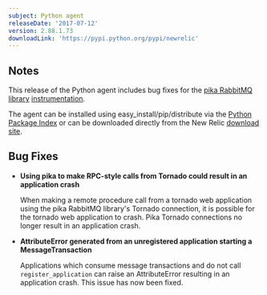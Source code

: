 ```yaml
---
subject: Python agent
releaseDate: '2017-07-12'
version: 2.88.1.73
downloadLink: 'https://pypi.python.org/pypi/newrelic'
---
```


## Notes

This release of the Python agent includes bug fixes for the [pika RabbitMQ library](https://pypi.python.org/pypi/pika) [instrumentation](https://docs.newrelic.com/docs/agents/python-agent/supported-features/use-rabbitmq-message-queues).

The agent can be installed using easy_install/pip/distribute via the [Python Package Index](https://pypi.python.org/pypi/newrelic) or can be downloaded directly from the New Relic [download site](https://download.newrelic.com/python_agent/release/).

## Bug Fixes

* **Using pika to make RPC-style calls from Tornado could result in an application crash**

  When making a remote procedure call from a tornado web application using the pika RabbitMQ library's Tornado connection, it is possible for the tornado web application to crash. Pika Tornado connections no longer result in an application crash.
* **AttributeError generated from an unregistered application starting a MessageTransaction**

  Applications which consume message transactions and do not call `register_application` can raise an AttributeError resulting in an application crash. This issue has now been fixed.
